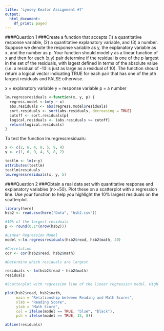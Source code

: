 ```yaml
---
title: 'Lynsey Keator Assignment #7'
output:
  html_document:
    df_print: paged
---
```


####Question 1
###Create a function that accepts (1) a quantitative response variable, (2) a quantitative explanatory variable, and (3) a number. Suppose we denote the response variable as y, the explanatory variable as x, and the number as p. Your function should model y as a linear function of x and then for each (x,y) pair determine if the residual is one of the p largest in the set of the residuals, with lagest defined in terms of the absolute value (i.e. a residual of -10 is just as large as a residual of 10). The function should return a logical vector indicating TRUE for each pair that has one of the pth largest residuals and FALSE otherwise.

x = explanatory variable
y = response variable
p = a number

```r
lm.regressresiduals <-function(x, y, p) {
  regress.model <-lm(y ~ x)
  abs.residuals <- abs(regress.model$residuals)
  sort.residuals <- sort(abs.residuals, decreasing = TRUE)
  cutoff <- sort.residuals[p]
  logical.residuals <- (abs.residuals >= cutoff)
  return(logical.residuals)
}
```

To test the function lm.regressresiduals:

```r
x <- c(2, 6, 4, 8, 5, 9, 4)
y <- c(1, 6, 9, 4, 5, 8, 2)

testlm <- lm(x~y)
attributes(testlm)
testlm$residuals
lm.regressresiduals(x, y, 5)

```


####Question 2
###Obtain a real data set with quantitative response and explanatory variables (n>=50). Plot these on a scatterplot with a regression line. Use your function to help you highlight the 10% largest residuals on the scatterplot.

```r
library(here)
hsb2 <- read.csv(here("Data", "hsb2.csv"))

#10% of the largest residuals
p <- round(0.1*(nrow(hsb2)))

#Linear Regression Model
model <-lm.regressresiduals(hsb2$read, hsb2$math, 20)

#Correlation
cor <- cor(hsb2$read, hsb2$math)

#Determine which residuals are largest 

residuals <- lm(hsb2$read ~ hsb2$math)
residuals
```


```r
#Scatterplot with regression line of the linear regression model. Highlighting 10% largest residuals.

plot(hsb2$read, hsb2$math,
     main = "Relationship between Reading and Math Scores",
     xlab = "Reading Score",
     ylab = "Math Score",
     col = ifelse(model == TRUE, "blue", "black"),
     pch = ifelse(model == TRUE, 15, 0))

abline(residuals)
```

